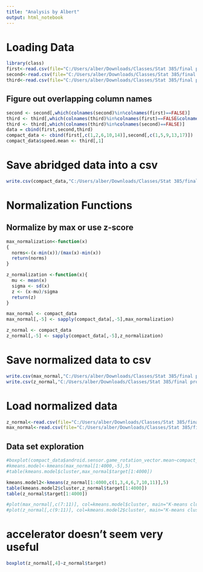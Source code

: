 ```yaml
---
title: "Analysis by Albert"
output: html_notebook
---
```



# Loading Data
```r
library(class)
first<-read.csv(file="C:/Users/alber/Downloads/Classes/Stat 385/final project/Dfirst.csv",header=TRUE)
second<-read.csv(file="C:/Users/alber/Downloads/Classes/Stat 385/final project/Dsecond.csv",header=TRUE)
third<-read.csv(file="C:/Users/alber/Downloads/Classes/Stat 385/final project/Dthird.csv",header=TRUE)


```
## Figure out overlapping column names
```r
second <- second[,which(colnames(second)%in%colnames(first)==FALSE)]
third <- third[,which(colnames(third)%in%colnames(first)==FALSE&colnames(third)%in%colnames(second)==FALSE)]
third <- third[,which(colnames(third)%in%colnames(second)==FALSE)]
data = cbind(first,second,third)
compact_data <- cbind(first[,c(1,2,6,10,14)],second[,c(1,5,9,13,17)])
compact_data$speed.mean <- third[,1]
```
# Save abridged data into a csv
```r
write.csv(compact_data,"C:/Users/alber/Downloads/Classes/Stat 385/final project/compact_data.csv")
```


# Normalization Functions
## Normalize by max or use z-score
```r
max_normalization<-function(x)
{
  norms<-(x-min(x))/(max(x)-min(x))
  return(norms)
}

z_normalization <-function(x){
  mu <- mean(x)
  sigma <- sd(x)
  z <- (x-mu)/sigma
  return(z)
}
```
```r
max_normal <- compact_data
max_normal[,-5] <- sapply(compact_data[,-5],max_normalization)

z_normal <- compact_data
z_normal[,-5] <- sapply(compact_data[,-5],z_normalization)
```
# Save normalized data to csv
```r
write.csv(max_normal,"C:/Users/alber/Downloads/Classes/Stat 385/final project/max_normal.csv")
write.csv(z_normal,"C:/Users/alber/Downloads/Classes/Stat 385/final project/z_normal.csv")
```
# Load normalized data
```r
z_normal<-read.csv(file="C:/Users/alber/Downloads/Classes/Stat 385/final project/z_normal.csv",header=TRUE)
max_normal<-read.csv(file="C:/Users/alber/Downloads/Classes/Stat 385/final project/max_normal.csv",header=TRUE)
```


## Data set exploration

```r
#boxplot(compact_data$android.sensor.game_rotation_vector.mean~compact_data$target)
#kmeans.model<-kmeans(max_normal[1:4000,-5],5)
#table(kmeans.model$cluster,max_normal$target[1:4000])

kmeans.model2<-kmeans(z_normal[1:4000,c(1,3,4,6,7,10,11)],5)
table(kmeans.model2$cluster,z_normal$target[1:4000])
table(z_normal$target[1:4000])
```
```r
#plot(max_normal[,c(7:11)], col=kmeans.model$cluster, main="K-means clustering")
#plot(z_normal[,c(9:11)], col=kmeans.model2$cluster, main="K-means clustering")
```
# accelerator doesn't seem very useful
```r
boxplot(z_normal[,4]~z_normal$target)
```

